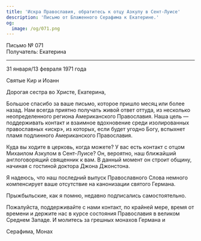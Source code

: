 ```yaml
---
title: 'Искра Православия, обратитесь к отцу Азкулу в Сент-Луисе'
description: 'Письмо от Блаженного Серафима к Екатерине.'
og:
  image: /og/071.png
---
```


<div style={{textAlign:'right', fontFamily:'monospace'}}>Письмо № 071</div>
<div style={{textAlign:'left', fontFamily:'monospace'}}>Получатель: Екатерина</div>

---

31 января/13 февраля 1971 года

Святые Кир и Иоанн

Дорогая сестра во Христе, Екатерина,

Большое спасибо за ваше письмо, которое пришло месяц или более назад. Нам всегда приятно получать живой ответ оттуда, из несколько неопределенного региона Американского Православия. Наша цель — поддерживать контакт и взаимное вдохновение среди изолированных православных «искр», из которых, если будет угодно Богу, вспыхнет пламя подлинного Американского Православия.

Куда вы ходите в церковь, когда можете? У вас есть контакт с отцом Михаилом Азкулом в Сент-Луисе? Он, вероятно, наш ближайший англоговорящий священник к вам. В данный момент он строит общину, начиная с гостиной доктора Джона Джонстона.

Я надеюсь, что наш последний выпуск Православного Слова немного компенсирует ваше отсутствие на канонизации святого Германа.

Прыжбыльские, как я помню, недавно подписались самостоятельно.

Пожалуйста, поддерживайте с нами контакт, по крайней мере, время от времени и держите нас в курсе состояния Православия в великом Среднем Западе. И молитесь за грешных монахов Германа и

Серафима, Монах